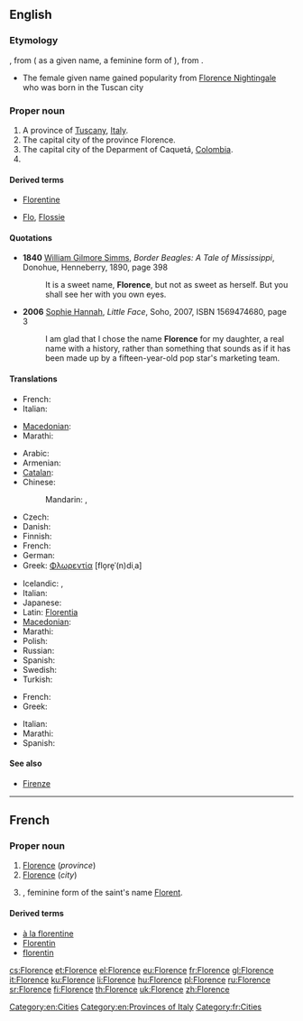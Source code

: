 ==English==

===Etymology===
{{etyl|fr|en}} {{term|Florence|lang=fr}}, from {{etyl|la|en}} {{term|Florentia|lang=la}} ( as a given name, a feminine form of {{term|Florentius|lang=la}}), from {{term|florens||flowering, flourishing|lang=la}}.
* The female given name gained popularity from [[w:Florence Nightingale|Florence Nightingale]] who was born in the Tuscan city

===Proper noun===
{{en-proper noun}}

# A province of [[Tuscany]], [[Italy]].
# The capital city of the province Florence.
# The capital city of the Deparment of Caquetá, [[Colombia]].
# {{given name|female|from=Latin}}

====Derived terms====
* [[Florentine]]
* {{sense|pet forms of the given name}} [[Flo]], [[Flossie]]

====Quotations====
* '''1840''' [[w:William Gilmore Simms|William Gilmore Simms]], ''Border Beagles: A Tale of Mississippi'', Donohue, Henneberry, 1890, page 398
*: It is a sweet name, '''Florence''', but not as sweet as herself. But you shall see her with you own eyes.
* '''2006''' [[w:Sophie Hannah|Sophie Hannah]], ''Little Face'', Soho, 2007, ISBN 1569474680, page 3
*: I am glad that I chose the name '''Florence''' for my daughter, a real name with a history, rather than something that sounds as if it has been made up by a fifteen-year-old pop star's marketing team.

====Translations====
{{trans-top|province}}
* French: {{t+|fr|Florence}}
* Italian: {{t+|it|Firenze}}
{{trans-mid}}
* [[Macedonian]]: {{t-|mk|Фиренца|f|tr=Firénca}}
* Marathi: {{t-|mr|फ्लोरेन्स|m|tr=florens|sc=Deva}}
{{trans-bottom}}

{{trans-top|city}}
* Arabic: {{t-|ar|فلورنسا|f|tr=florensa}}
* Armenian: {{t-|hy|Ֆլորենցիա|tr=Florenc’ia}}
* [[Catalan]]: {{t-|ca|Florència|f}}
* Chinese:
*: Mandarin: {{t|cmn|佛羅倫薩|sc=Hani}},  {{t|cmn|佛罗伦萨|tr=Fóluólúnsà|sc=Hani}}
* Czech: {{t+|cs|Florencie|f}}
* Danish: {{t-|da|Firenze}}
* Finnish: {{t+|fi|Firenze}}
* French: {{t+|fr|Florence|f}}
* German: {{t+|de|Florenz|n}}
* Greek: [[Φλωρεντία]] [flo̞re̞ˈ(n)diˌa] {{f}}
{{trans-mid}}
* Icelandic: {{t-|is|Flórens|f}},  {{qualifier|rare or dated}} {{t-|is|Fagurborg|f}}
* Italian: {{t+|it|Firenze}}
* Japanese: {{t-|ja|フィレンツェ|tr=Firentse}}
* Latin: [[Florentia]]
* [[Macedonian]]: {{t-|mk|Фиренца|f|tr=Firénca}}
* Marathi: {{t-|mr|फ्लोरेन्स|n|tr=florens|sc=Deva}}
* Polish: {{t+|pl|Florencja}}
* Russian: {{t-|ru|Флоренция|f|tr=Floréncija}}
* Spanish: {{t+|es|Florencia}}
* Swedish: {{t-|sv|Florens}}
* Turkish: {{t+|tr|Floransa}}
{{trans-bottom}}

{{trans-top|female given name}}
* French: {{t+|fr|Florence}}
* Greek: {{t+|el|Ευανθία|sc=Grek}}
{{trans-mid}}
* Italian: {{t+|it|Fiorenza|f}}
* Marathi: {{t-|mr|फ्लोरेन्स|f|tr=florens|sc=Deva}}
* Spanish: {{t+|es|Florencia}}
{{trans-bottom}}

====See also====
* [[Firenze]]

[[Category:en:Cities]]
[[Category:en:Provinces of Italy]]

----

==French==

===Proper noun===
{{fr-proper noun|f}}

# [[#English|Florence]] (''province'')
# [[#English|Florence]] (''city'')
# {{given name|female|lang=fr}}, feminine form of the saint's name [[Florent]].

====Derived terms====
* [[à la florentine]]
* [[Florentin]]
* [[florentin]]

[[Category:fr:Cities]]

[[cs:Florence]]
[[et:Florence]]
[[el:Florence]]
[[eu:Florence]]
[[fr:Florence]]
[[gl:Florence]]
[[it:Florence]]
[[ku:Florence]]
[[li:Florence]]
[[hu:Florence]]
[[pl:Florence]]
[[ru:Florence]]
[[sr:Florence]]
[[fi:Florence]]
[[th:Florence]]
[[uk:Florence]]
[[zh:Florence]]